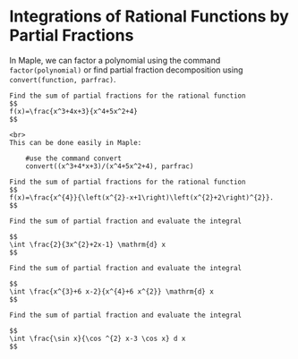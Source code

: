 # Integrations  of Rational Functions by Partial Fractions

In Maple, we can factor a polynomial using the command `factor(polynomial)` or find partial fraction decomposition using  `convert(function, parfrac)`.

```example

Find the sum of partial fractions for the rational function
$$
f(x)=\frac{x^3+4x+3}{x^4+5x^2+4}
$$

```

```solution
<br>
This can be done easily in Maple:

    #use the command convert
    convert((x^3+4*x+3)/(x^4+5x^2+4), parfrac)

```

```exercise

Find the sum of partial fractions for the rational function
$$
f(x)=\frac{x^{4}}{\left(x^{2}-x+1\right)\left(x^{2}+2\right)^{2}}.
$$

```

```exercise

Find the sum of partial fraction and evaluate the integral

$$
\int \frac{2}{3x^{2}+2x-1} \mathrm{d} x
$$

```


```exercise

Find the sum of partial fraction and evaluate the integral

$$
\int \frac{x^{3}+6 x-2}{x^{4}+6 x^{2}} \mathrm{d} x
$$

```

```exercise

Find the sum of partial fraction and evaluate the integral

$$
\int \frac{\sin x}{\cos ^{2} x-3 \cos x} d x
$$

```
